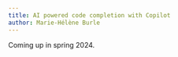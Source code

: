 ```yaml
---
title: AI powered code completion with Copilot
author: Marie-Hélène Burle
---
```


:::{.def}

Coming up in spring 2024.

:::

<!-- [Slides](wb_copilot_slides.qmd){.btn .btn-outline-primary} [(Click and wait: this reveal.js presentation may take a little time to load.)]{.inlinenote} -->
<!-- <br><br> -->

<!-- {{< video https://www.youtube.com/embed/ >}} -->
